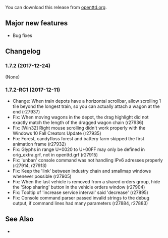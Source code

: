 {{en/-}}
{{en/OTTDVersions}}

{{en/release|prev=OpenTTD 1.7.1|next=OpenTTD 1.8.0|date=2017-12-24}}

You can download this release from [https://www.openttd.org/downloads/openttd-releases/latest.html openttd.org].

==Major new features==
* Bug fixes

==Changelog==
===1.7.2 (2017-12-24)===
(None)

===1.7.2-RC1 (2017-12-11)===
*Change: When train depots have a horizontal scrollbar, allow scrolling 1 tile beyond the longest train, so you can actually attach a wagon at the end (r27937)
*Fix: When moving wagons in the depot, the drag highlight did not exactly match the length of the dragged wagon chain (r27936)
*Fix: [Win32] Right mouse scrolling didn't work properly with the Windows 10 Fall Creators Update {{en/Flyspray|6629}} (r27935)
*Fix: Forest, candyfloss forest and battery farm skipped the first animation frame {{en/Flyspray|6639}} (r27932)
*Fix: Glyphs in range U+0020 to U+00FF may only be defined in orig_extra.grf, not in openttd.grf {{en/Flyspray|6620}} (r27915)
*Fix: 'unban' console command was not handling IPv6 adresses properly (r27914, r27913)
*Fix: Keep the 'link' between industry chain and smallmap windows whenever possible {{en/Flyspray|6585}} (r27905)
*Fix: When the last vehicle is removed from a shared orders group, hide the 'Stop sharing' button in the vehicle orders window {{en/Flyspray|6593}} (r27904)
*Fix: Tooltip of 'increase service interval' said 'decrease' {{en/Flyspray|6606}} (r27895)
*Fix: Console command parser passed invalid strings to the debug output, if command lines had many parameters {{en/Flyspray|6576}} (r27884, r27883)

==See Also==
<!--* {{Forum|topic=74566|Forum topic for 1.6.0-RC1}}-->
* {{en/OTTDNewsArticle|231|The 1.7.2-RC1 news article}}